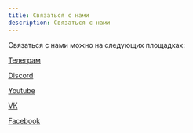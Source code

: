 ```yaml
---
title: Связаться с нами
description: Связаться с нами
---
```


Связаться с нами можно на следующих площадках:

[Телеграм](https://t.me/cyborgs_and_mages)

[Discord](https://discord.gg/yrJqvCqU3w)

[Youtube](https://www.youtube.com/channel/UC3TT91uEL3eb_S5ekF3U0bg)

[VK](https://vk.com/cyborgsandmages)

[Facebook](https://www.facebook.com/cyborgsandmages)
